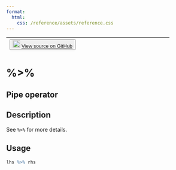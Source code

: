 ```yaml
---
format:
  html:
    css: /reference/assets/reference.css
---
```


| <button class="button"> ![](/reference/assets/GitHub-Mark-32px.png){width="20"} [View source on GitHub](https://github.com/rstudio/keras//blob/main/R/reexports.R#L5) </button> |
|:------------------------------:|:--------------------------------------:|

# %>%

## Pipe operator

## Description
See `%>%` for more details. 


## Usage
```r
lhs %>% rhs 
```








